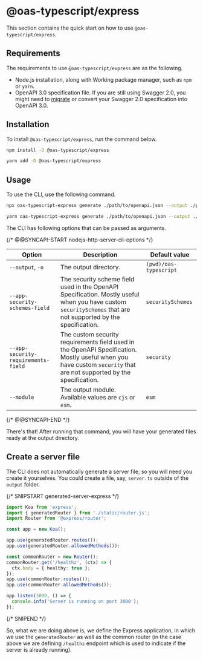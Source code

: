 ---
---


# @oas-typescript/express

This section contains the quick start on how to use `@oas-typescript/express`.

## Requirements

The requirements to use `@oas-typescript/express` are as the following.

- Node.js installation, along with Working package manager, such as `npm` or `yarn`.
- OpenAPI 3.0 specification file. If you are still using Swagger 2.0, you might need to [migrate](https://swagger.io/blog/news/whats-new-in-openapi-3-0/) or convert your Swagger 2.0 specification into OpenAPI 3.0.

## Installation

To install `@oas-typescript/express`, run the command below.

<Tabs groupId="package-managers">
<TabItem value="npm" label="npm" default>

```bash
npm install -D @oas-typescript/express
```

</TabItem>
<TabItem value="yarn" label="Yarn">

```bash
yarn add -D @oas-typescript/express
```

</TabItem>
</Tabs>

## Usage

To use the CLI, use the following command.

<Tabs groupId="package-managers">
<TabItem value="npm" label="npm" default>

```bash
npx oas-typescript-express generate ./path/to/openapi.json --output ./path-to-output-directory
```

</TabItem>
<TabItem value="yarn" label="Yarn">

```bash
yarn oas-typescript-express generate ./path/to/openapi.json --output ./path-to-output-directory
```

</TabItem>
</Tabs>

The CLI has following options that can be passed as arguments.

{/* @@SYNCAPI-START nodejs-http-server-cli-options */}

| Option                              | Description                                                                                                                                                          | Default value          |
| ----------------------------------- | -------------------------------------------------------------------------------------------------------------------------------------------------------------------- | ---------------------- |
| `--output`, `-o`                    | The output directory.                                                                                                                                                | `(pwd)/oas-typescript` |
| `--app-security-schemes-field`      | The security scheme field used in the OpenAPI Specification. Mostly useful when you have custom `securitySchemes` that are not supported by the specification.       | `securitySchemes`      |
| `--app-security-requirements-field` | The custom security requirements field used in the OpenAPI Specification. Mostly useful when you have custom `security` that are not supported by the specification. | `security`             |
| `--module`                          | The output module. Available values are `cjs` or `esm`.                                                                                                              | `esm`                  |

{/* @@SYNCAPI-END */}

There's that! After running that command, you will have your generated files ready at the output directory.

## Create a server file

The CLI does not automatically generate a server file, so you will need you create it yourselves. You could create a file, say, `server.ts` outside of the `output` folder.

{/* SNIPSTART generated-server-express */}

```ts
import Koa from 'express';
import { generatedRouter } from './static/router.js';
import Router from '@express/router';

const app = new Koa();

app.use(generatedRouter.routes());
app.use(generatedRouter.allowedMethods());

const commonRouter = new Router();
commonRouter.get('/healthz', (ctx) => {
  ctx.body = { healthy: true };
});
app.use(commonRouter.routes());
app.use(commonRouter.allowedMethods());

app.listen(3000, () => {
  console.info('Server is running on port 3000');
});
```

{/* SNIPEND */}

So, what we are doing above is, we define the Express application, in which we use the `generatedRouter` as well as the common router (in the case above we are defining `/healthz` endpoint which is used to indicate if the server is already running).
